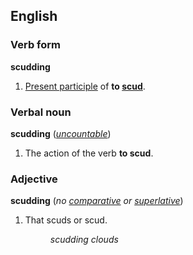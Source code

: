 ==English==
===Verb form===
'''scudding'''

#[[Present participle]] of '''to [[scud]]'''.

===Verbal noun===
'''scudding''' (''[[uncountable]]'')

#The action of the verb '''to scud'''.

===Adjective===
'''scudding''' (''no [[comparative]] or [[superlative]]'')

#That scuds or scud.
#:''scudding clouds''